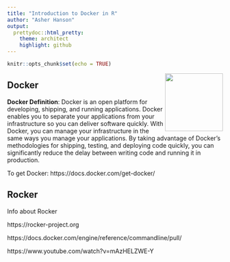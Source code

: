 ```yaml
---
title: "Introduction to Docker in R"
author: "Asher Hanson"
output:
  prettydoc::html_pretty:
    theme: architect
    highlight: github
---
```


```r
knitr::opts_chunk$set(echo = TRUE)
```

<!-- badges: start -->
<img src="/Users/asherhanson/Desktop/Stat_6555/Docker_Presentation/images/logo.png" align="right" height="135" />
<!-- badges: end -->

## Docker

**Docker Definition**:
Docker is an open platform for developing, shipping, and running applications. Docker enables you to separate your applications from your infrastructure so you can deliver software quickly. With Docker, you can manage your infrastructure in the same ways you manage your applications. By taking advantage of Docker’s methodologies for shipping, testing, and deploying code quickly, you can significantly reduce the delay between writing code and running it in production.

To get Docker: https://docs.docker.com/get-docker/ 

## Rocker
Info about Rocker

https://rocker-project.org

https://docs.docker.com/engine/reference/commandline/pull/

https://www.youtube.com/watch?v=mAzHELZWE-Y
